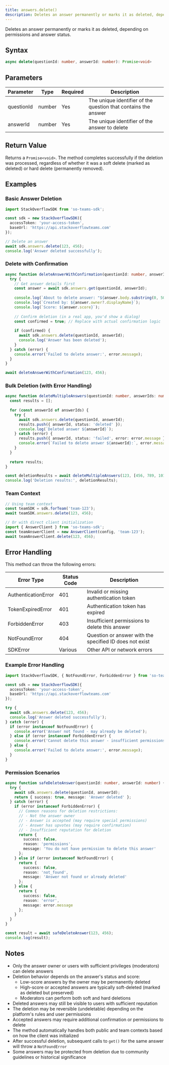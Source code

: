 ```yaml
---
title: answers.delete()
description: Deletes an answer permanently or marks it as deleted, depending on permissions and answer status.
---
```


Deletes an answer permanently or marks it as deleted, depending on permissions and answer status.

## Syntax

```typescript
async delete(questionId: number, answerId: number): Promise<void>
```

## Parameters

| Parameter | Type | Required | Description |
|-----------|------|----------|-------------|
| questionId | number | Yes | The unique identifier of the question that contains the answer |
| answerId | number | Yes | The unique identifier of the answer to delete |

## Return Value

Returns a `Promise<void>`. The method completes successfully if the deletion was processed, regardless of whether it was a soft delete (marked as deleted) or hard delete (permanently removed).

## Examples

### Basic Answer Deletion

```typescript
import StackOverflowSDK from 'so-teams-sdk';

const sdk = new StackOverflowSDK({
  accessToken: 'your-access-token',
  baseUrl: 'https://api.stackoverflowteams.com'
});

// Delete an answer
await sdk.answers.delete(123, 456);
console.log('Answer deleted successfully');
```

### Delete with Confirmation

```typescript
async function deleteAnswerWithConfirmation(questionId: number, answerId: number) {
  try {
    // Get answer details first
    const answer = await sdk.answers.get(questionId, answerId);
    
    console.log(`About to delete answer: "${answer.body.substring(0, 50)}..."`);
    console.log(`Created by: ${answer.owner?.displayName}`);
    console.log(`Score: ${answer.score}`);
    
    // Confirm deletion (in a real app, you'd show a dialog)
    const confirmed = true; // Replace with actual confirmation logic
    
    if (confirmed) {
      await sdk.answers.delete(questionId, answerId);
      console.log('Answer has been deleted');
    }
  } catch (error) {
    console.error('Failed to delete answer:', error.message);
  }
}

await deleteAnswerWithConfirmation(123, 456);
```

### Bulk Deletion (with Error Handling)

```typescript
async function deleteMultipleAnswers(questionId: number, answerIds: number[]) {
  const results = [];
  
  for (const answerId of answerIds) {
    try {
      await sdk.answers.delete(questionId, answerId);
      results.push({ answerId, status: 'deleted' });
      console.log(`Deleted answer ${answerId}`);
    } catch (error) {
      results.push({ answerId, status: 'failed', error: error.message });
      console.error(`Failed to delete answer ${answerId}:`, error.message);
    }
  }
  
  return results;
}

const deletionResults = await deleteMultipleAnswers(123, [456, 789, 101]);
console.log('Deletion results:', deletionResults);
```

### Team Context

```typescript
// Using team context
const teamSDK = sdk.forTeam('team-123');
await teamSDK.answers.delete(123, 456);

// Or with direct client initialization
import { AnswerClient } from 'so-teams-sdk';
const teamAnswerClient = new AnswerClient(config, 'team-123');
await teamAnswerClient.delete(123, 456);
```

## Error Handling

This method can throw the following errors:

| Error Type | Status Code | Description |
|------------|-------------|-------------|
| AuthenticationError | 401 | Invalid or missing authentication token |
| TokenExpiredError | 401 | Authentication token has expired |
| ForbiddenError | 403 | Insufficient permissions to delete this answer |
| NotFoundError | 404 | Question or answer with the specified ID does not exist |
| SDKError | Various | Other API or network errors |

### Example Error Handling

```typescript
import StackOverflowSDK, { NotFoundError, ForbiddenError } from 'so-teams-sdk';

const sdk = new StackOverflowSDK({
  accessToken: 'your-access-token',
  baseUrl: 'https://api.stackoverflowteams.com'
});

try {
  await sdk.answers.delete(123, 456);
  console.log('Answer deleted successfully');
} catch (error) {
  if (error instanceof NotFoundError) {
    console.error('Answer not found - may already be deleted');
  } else if (error instanceof ForbiddenError) {
    console.error('Cannot delete this answer - insufficient permissions');
  } else {
    console.error('Failed to delete answer:', error.message);
  }
}
```

### Permission Scenarios

```typescript
async function safeDeleteAnswer(questionId: number, answerId: number) {
  try {
    await sdk.answers.delete(questionId, answerId);
    return { success: true, message: 'Answer deleted' };
  } catch (error) {
    if (error instanceof ForbiddenError) {
      // Common reasons for deletion restrictions:
      // - Not the answer owner
      // - Answer is accepted (may require special permissions)
      // - Answer has upvotes (may require confirmation)
      // - Insufficient reputation for deletion
      return { 
        success: false, 
        reason: 'permissions', 
        message: 'You do not have permission to delete this answer' 
      };
    } else if (error instanceof NotFoundError) {
      return { 
        success: false, 
        reason: 'not_found', 
        message: 'Answer not found or already deleted' 
      };
    } else {
      return { 
        success: false, 
        reason: 'error', 
        message: error.message 
      };
    }
  }
}

const result = await safeDeleteAnswer(123, 456);
console.log(result);
```

## Notes

- Only the answer owner or users with sufficient privileges (moderators) can delete answers
- Deletion behavior depends on the answer's status and score:
  - Low-score answers by the owner may be permanently deleted
  - High-score or accepted answers are typically soft-deleted (marked as deleted but preserved)
  - Moderators can perform both soft and hard deletions
- Deleted answers may still be visible to users with sufficient reputation
- The deletion may be reversible (undeletable) depending on the platform's rules and user permissions
- Accepted answers may require additional confirmation or permissions to delete
- The method automatically handles both public and team contexts based on how the client was initialized
- After successful deletion, subsequent calls to `get()` for the same answer will throw a `NotFoundError`
- Some answers may be protected from deletion due to community guidelines or historical significance